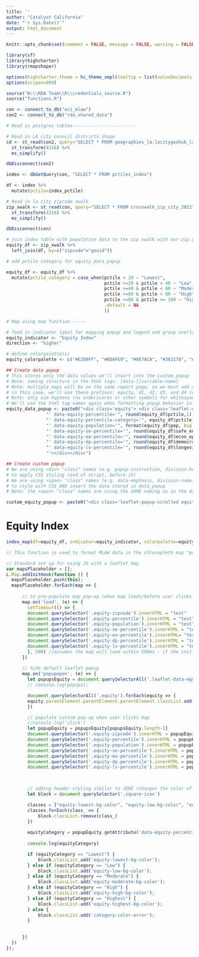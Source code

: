 ```yaml
---
title: ''
author: "Catalyst California"
date: "`r Sys.Date()`"
output: html_document
---
```


```r
knitr::opts_chunk$set(comment = FALSE, message = FALSE, warning = FALSE, echo = FALSE)

library(sf)
library(highcharter)
library(rmapshaper)

options(highcharter.theme = hc_theme_smpl(tooltip = list(valueDecimals = 2)))
options(scipen=999)

source("W:\\RDA Team\\R\\credentials_source.R")
source("functions.R")

con <- connect_to_db("eci_mlaw")
con2 <- connect_to_db("rda_shared_data")
```

```r

# Read in postgres tables------------------------

# Read in LA city council districts shape
cd <- st_read(con2, query="SELECT * FROM geographies_la.lacitygeohub_lacity_council_districts_2023", geom="geom") %>%
  st_transform(4326) %>%
  ms_simplify()

dbDisconnect(con2)

index <- dbGetQuery(con, "SELECT * FROM pctiles_index")

df <- index %>%
  mutate(pctile=index_pctile) 

# Read in la city zipcode xwalk
zip_xwalk <- st_read(con, query="SELECT * FROM crosswalk_zip_city_2022", geom="geom") %>%
  st_transform(4326) %>%
  ms_simplify()

dbDisconnect(con)

# join index table with population data to the zip xwalk with our zip geoms
equity_df <- zip_xwalk %>%
  left_join(df, by=c("zipcode"="geoid"))

# add pctile category for equity_data_popup

equity_df <- equity_df %>%
  mutate(pctile_category = case_when(pctile < 20 ~ "Lowest",
                                     pctile >=20 & pctile < 40 ~ "Low",
                                     pctile >=40 & pctile < 60 ~ "Moderate",
                                     pctile >=60 & pctile < 80 ~ "High",
                                     pctile >=80 & pctile <= 100 ~ "Highest",
                                     .default = NA
                                     ))

```

```r

# Map using map function -----

# feed in indicator label for mapping popup and legend and group overlay
equity_indicator <- "Equity Index"
direction <- "higher"

# define colorpalette(s)
equity_colorpalette <- c("#E2D9FF", "#BDAFE9", "#8E7ACA", "#362178", "#211447")
```

```r
## Create data popup
# This stores only the data values we'll insert into the custom_popup
# Note: naming structure in the html tags: [data-][variable-name]
# Note: multiple maps will be on the same report page, so we must add a unique prefix for common data tags so the JS works correctly
# in this case, we'll use these prefixes: equity, d1, d2, d3, and d4 (d for domain)
# Note: only use hyphens (no underscores or other symbols for whitespace)
# We'll use the html tag names again when formatting popup behavior in JS (end of script)
equity_data_popup <- paste0("<div class='equity'> <div class='leaflet-data-equity' data-equity-zipcode='", equity_df$zipcode,
               "' data-equity-percentile='", round(equity_df$pctile,1),
               "' data-equity-percentile-category='", equity_df$pctile_category,
               "' data-equity-population='", format(equity_df$pop, big.mark=","),
               "' data-equity-se-percentile='", round(equity_df$safe_environments_pctile,1),
               "' data-equity-eo-percentile='", round(equity_df$econ_opp_pctile,1),
               "' data-equity-dp-percentile='", round(equity_df$democracy_pctile,1),
               "' data-equity-lv-percentile='", round(equity_df$longevity_pctile,1),
               "'></div></div>")

## Create custom popup
# We are using <div> "class" names (e.g. popup-instruction, division-header)
# to apply CSS styling (end of script, before JS)
# We are using <span> "class" names (e.g. data-emphasis, division-name)
# to style with CSS AND insert the data stored in data_popup
# Note: the <span> "class" names are using the SAME naming as in the data_popup (only difference is no "data-" prefix) - this makes things clear and convenient for JS coding (end of script)

custom_equity_popup <- paste0("<div class='leaflet-popup-scrolled equity-sidebar'><div class='popup-instruction'>Please click an LA City zip code to read more about that community's equity needs.</div><div class ='location-header'><div class='zipcode-header'><span class='square-icon category-color-error'></span>  <span class='equity-zipcode'></span></div><div class='population-header'>Population:  <span class='equity-population'></span></div></div><br><div class='equity-domains'><b>Equity Index Percentile*: <span class='equity-percentile'></span></b><br><br><br><b>Domain Percentiles*:</b><br>Safe Environments: <span class='equity-se-percentile'></span><br>Economy and Opportunity: <span class='equity-eo-percentile'></span><br>Democracy and Power: <span class='equity-dp-percentile'></span><br>Longevity and Vitality: <span class='equity-lv-percentile'></span></div><br><br>","<div class='footnote'>*Percentiles range from 0-100. The higher the percentile, the ", direction," the need.</div>","</div>")


```

# Equity Index
```r

index_map(df=equity_df, indicator=equity_indicator, colorpalette=equity_colorpalette, data_popup=equity_data_popup, custom_popup=custom_equity_popup)

```

<style type="text/css">

/* minimum required css for leaflet maps with custom sidebars */ 
.info {
    padding: 6px 8px;
    font-size: 12px;
    background: white;
    background: rgba(255,255,255,0.8);
    border-radius: 5px;
}

.legend {
    opacity:  1;
    border-left:1px solid #737373;
    border-right:1px solid #737373;
    border-top:1px solid #737373;
    border-bottom:1px solid #737373;
}

.leaflet-touch .leaflet-control-layers {
  border-left:1px solid #737373;
  border-right:1px solid #737373;
}

.leaflet-popup-scrolled {
  max-height: 350px;
  overflow: auto;
  padding: 2%;
  border: none;
}

.leaflet-left {
  width: 33%;
}

.leaflet-left .leaflet-control {
  background-color: white;
  opacity: 1.0;
}

.leaflet-control-layers .leaflet-control .leaflet-control-layers-expanded {
  background-color: white;
  opacity: 1.0;
}

.hidden {
  display: none;
}

/* css styling for zipcode header with color coded icon */
.location-header {
  display: flex;
  justify-content: space-between;
  align-items:center;
  font-weight: 700; 
  color: #000000;
  font-size: 14px;
}

.zipcode-header {
}

.square-icon {
  height: 14px;
  width: 14px;
  border-radius: 0.25em;
  display: inline-flex;
}

.equity-zipcode {
  font-weight: bold;
  display: inline-flex;
  align-items: center;
}

.population-header {

}

/* css styling that can change depending on the map data and custom styling needs */
.popup-instruction {
  font-style: italic;
  font-weight: 600; 
  line-height: 16px;
  color: #000000;
  border-bottom: 1px solid #000000;
  padding-bottom: 16px;
  margin-bottom: 16px;
}

.footnote {
  font-style: italic;
  padding-top: 16px;
  border-top: 1px solid #000000;
}



/* MLAW-specific color styling */
.equity-highest-bg-color {
  background-color: #211447; 
}

.equity-high-bg-color {
  background-color: #362178; 
}

.equity-moderate-bg-color {
  background-color: #8E7ACA; 
}

.equity-low-bg-color {
  background-color: #BDAFE9; 
}

.equity-lowest-bg-color {
  background-color: #E2D9FF; 
}

.category-color-error {
  background-color: #737373;
}

</style>


```js
// This function is used to format MLAW data in the chloropleth map "popup"/sidebar feature

// Standard set up for using JS with a leaflet map
var mapsPlaceholder = [];
L.Map.addInitHook(function () {
  mapsPlaceholder.push(this);
  mapsPlaceholder.forEach(map => {
      
      // to pre-populate map pop-up (when map loads/before user clicks anywhere)
      map.on('load', (e) => {
        setTimeout(() => {
        document.querySelector('.equity-zipcode').innerHTML = "test"
        document.querySelector('.equity-percentile').innerHTML = "test"
        document.querySelector('.equity-population').innerHTML = "test"
        document.querySelector('.equity-se-percentile').innerHTML = "test"
        document.querySelector('.equity-eo-percentile').innerHTML= "test"
        document.querySelector('.equity-dp-percentile').innerHTML = "test"
        document.querySelector('.equity-lv-percentile').innerHTML = "test"
        }, 500) //assumes the map will load within 500ms - if the initial popup is blank, the map is taking longer than 500ms to load; this can happen if a webpage has many other elements to load
      })
  
      // hide default leaflet popup
      map.on('popupopen', (e) => {
        let popupsEquity = document.querySelectorAll('.leaflet-data-equity');
        // console.log(popups);

        document.querySelectorAll('.equity').forEach(equity => {
        equity.parentElement.parentElement.parentElement.classList.add('hidden')
        })

        // populate custom pop-up when user clicks map
        //console.log('click')
        let popupEquity = popupsEquity[popupsEquity.length-1]
        document.querySelector('.equity-zipcode').innerHTML = popupEquity.getAttribute('data-equity-zipcode')
        document.querySelector('.equity-percentile').innerHTML = popupEquity.getAttribute('data-equity-percentile')
        document.querySelector('.equity-population').innerHTML = popupEquity.getAttribute('data-equity-population')
        document.querySelector('.equity-se-percentile').innerHTML = popupEquity.getAttribute('data-equity-se-percentile')
        document.querySelector('.equity-eo-percentile').innerHTML = popupEquity.getAttribute('data-equity-eo-percentile')
        document.querySelector('.equity-dp-percentile').innerHTML = popupEquity.getAttribute('data-equity-dp-percentile')
        document.querySelector('.equity-lv-percentile').innerHTML = popupEquity.getAttribute('data-equity-lv-percentile')


        
        // adding header styling similar to JENI (changes the color of the square block to match pctile category/legend)
        let block = document.querySelector('.square-icon')

        classes = ["equity-lowest-bg-color", "equity-low-bg-color", "equity-moderate-bg-color", "equity-high-bg-color", "equity-highest-bg-color", "category-color-error"]
        classes.forEach(class_ => {
            block.classList.remove(class_)
        })
   
        equityCategory = popupEquity.getAttribute('data-equity-percentile-category')
        
        console.log(equityCategory)

        if (equityCategory == "Lowest") {
            block.classList.add('equity-lowest-bg-color');
        } else if (equityCategory == "Low") {
            block.classList.add('equity-low-bg-color');
        } else if (equityCategory == "Moderate") {
            block.classList.add('equity-moderate-bg-color');
        } else if (equityCategory == "High") {
            block.classList.add('equity-high-bg-color');
        } else if (equityCategory == "Highest") {
            block.classList.add('equity-highest-bg-color');
        } else {
            block.classList.add('category-color-error');
        }
        
        
      })
  })
});


```


